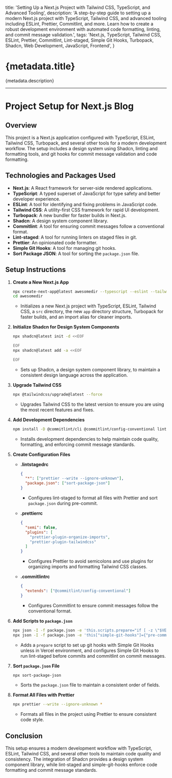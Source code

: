   title:
    'Setting Up a Next.js Project with Tailwind CSS, TypeScript, and Advanced Tooling',
  description:
    'A step-by-step guide to setting up a modern Next.js project with TypeScript, Tailwind CSS, and advanced tooling including ESLint, Prettier, Commitlint, and more. Learn how to create a robust development environment with automated code formatting, linting, and commit message validation.',
  tags: 'Next.js, TypeScript, Tailwind CSS, ESLint, Prettier, Commitlint, Lint-staged, Simple Git Hooks, Turbopack, Shadcn, Web Development, JavaScript, Frontend',
}

# {metadata.title}

{metadata.description}

---

# Project Setup for Next.js Blog

## Overview

This project is a Next.js application configured with TypeScript, ESLint, Tailwind CSS, Turbopack, and several other tools for a modern development workflow. The setup includes a design system using Shadcn, linting and formatting tools, and git hooks for commit message validation and code formatting.

## Technologies and Packages Used

- **Next.js**: A React framework for server-side rendered applications.
- **TypeScript**: A typed superset of JavaScript for type safety and better developer experience.
- **ESLint**: A tool for identifying and fixing problems in JavaScript code.
- **Tailwind CSS**: A utility-first CSS framework for rapid UI development.
- **Turbopack**: A new bundler for faster builds in Next.js.
- **Shadcn**: A design system component library.
- **Commitlint**: A tool for ensuring commit messages follow a conventional format.
- **Lint-staged**: A tool for running linters on staged files in git.
- **Prettier**: An opinionated code formatter.
- **Simple Git Hooks**: A tool for managing git hooks.
- **Sort Package JSON**: A tool for sorting the `package.json` file.

## Setup Instructions

1. **Create a New Next.js App**

   ```sh
   npx create-next-app@latest awesomedir --typescript --eslint --tailwind --src-dir --app --turbopack --import-alias "@/*"
   cd awesomedir
   ```

   - Initializes a new Next.js project with TypeScript, ESLint, Tailwind CSS, a `src` directory, the new `app` directory structure, Turbopack for faster builds, and an import alias for cleaner imports.

2. **Initialize Shadcn for Design System Components**

   ```sh
   npx shadcn@latest init -d <<EOF

   EOF
   npx shadcn@latest add -a <<EOF

   EOF
   ```

   - Sets up Shadcn, a design system component library, to maintain a consistent design language across the application.

3. **Upgrade Tailwind CSS**

   ```sh
   npx @tailwindcss/upgrade@latest --force
   ```

   - Upgrades Tailwind CSS to the latest version to ensure you are using the most recent features and fixes.

4. **Add Development Dependencies**

   ```sh
   npm install -D @commitlint/cli @commitlint/config-conventional lint-staged prettier prettier-plugin-organize-imports prettier-plugin-tailwindcss simple-git-hooks sort-package-json
   ```

   - Installs development dependencies to help maintain code quality, formatting, and enforcing commit message standards.

5. **Create Configuration Files**

   - **.lintstagedrc**

     ```json
     {
       "*": ["prettier --write --ignore-unknown"],
       "package.json": ["sort-package-json"]
     }
     ```

     - Configures lint-staged to format all files with Prettier and sort `package.json` during pre-commit.

   - **.prettierrc**

     ```json
     {
       "semi": false,
       "plugins": [
         "prettier-plugin-organize-imports",
         "prettier-plugin-tailwindcss"
       ]
     }
     ```

     - Configures Prettier to avoid semicolons and use plugins for organizing imports and formatting Tailwind CSS classes.

   - **.commitlintrc**

     ```json
     {
       "extends": ["@commitlint/config-conventional"]
     }
     ```

     - Configures Commitlint to ensure commit messages follow the conventional format.

6. **Add Scripts to `package.json`**

   ```sh
   npx json -I -f package.json -e 'this.scripts.prepare="if [ -z \"$VERCEL_ENV\" ]; then simple-git-hooks; fi"'
   npx json -I -f package.json -e 'this["simple-git-hooks"]={"pre-commit":"npx lint-staged --verbose","commit-msg":"npx commitlint --edit $1"}'
   ```

   - Adds a `prepare` script to set up git hooks with Simple Git Hooks unless in Vercel environment, and configures Simple Git Hooks to run lint-staged before commits and commitlint on commit messages.

7. **Sort `package.json` File**

   ```sh
   npx sort-package-json
   ```

   - Sorts the `package.json` file to maintain a consistent order of fields.

8. **Format All Files with Prettier**

   ```sh
   npx prettier --write --ignore-unknown *
   ```

   - Formats all files in the project using Prettier to ensure consistent code style.

## Conclusion

This setup ensures a modern development workflow with TypeScript, ESLint, Tailwind CSS, and several other tools to maintain code quality and consistency. The integration of Shadcn provides a design system component library, while lint-staged and simple-git-hooks enforce code formatting and commit message standards.
